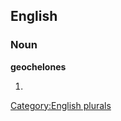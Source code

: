 ==English==

===Noun===
'''geochelones'''

# {{plural of|[[geochelone]]}}

[[Category:English plurals]]